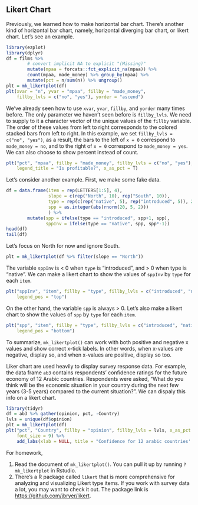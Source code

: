 ## Likert Chart

Previously, we learned how to make horizontal bar chart. There's another kind of
horizontal bar chart, namely, horizontal diverging bar chart, or likert chart. 
Let's see an example.
```r
library(ezplot)
library(dplyr)
df = films %>% 
        # convert implicit NA to explicit "(Missing)"
        mutate(mpaa = forcats::fct_explicit_na(mpaa)) %>% 
        count(mpaa, made_money) %>% group_by(mpaa) %>%
        mutate(pct = n/sum(n)) %>% ungroup()
plt = mk_likertplot(df)
plt(xvar = "n", yvar = "mpaa", fillby = "made_money", 
    fillby_lvls = c("no", "yes"), yorder = "ascend")
```

We've already seen how to use `xvar`, `yvar`, `fillby`, and `yorder` many times 
before. The only parameter we haven't seen before is `fillby_lvls`. We need to 
supply to it a character vector of the unique values of the `fillby` variable.
The order of these values from left to right corresponds to the colored stacked
bars from left to right. In this example, we set `fillby_lvls = c("no", "yes")`,
as a result, the bars to the left of `x = 0` correspond to `made_money = no`, 
and to the right of `x = 0` correspond to `made_money = yes`. We can also choose 
to show percent instead of count.
```r
plt("pct", "mpaa", fillby = "made_money", fillby_lvls = c("no", "yes"), 
    legend_title = "Is profitable?", x_as_pct = T)
```


Let's consider another example. First, we make some fake data.
```r
df = data.frame(item = rep(LETTERS[1:5], 4),
                slope = c(rep("North", 10), rep("South", 10)),
                type = rep(c(rep("native", 5), rep("introduced", 5)), 2),
                spp = as.integer(abs(rnorm(20, 5, 2)))
                ) %>% 
        mutate(spp = ifelse(type == "introduced", spp+1, spp),
               sppInv = ifelse(type == "native", spp, spp*-1))
head(df)
tail(df)
```

Let's focus on North for now and ignore South. 
```r
plt = mk_likertplot(df %>% filter(slope == "North"))
```

The variable `sppInv` is < 0 when `type` is "introduced", and > 0 when type is 
"native". We can make a likert chart to show the values of `sppInv` by `type` for
each `item`.
```r
plt("sppInv", "item", fillby = "type", fillby_lvls = c("introduced", "native"),
    legend_pos = "top")
```

On the other hand, the variable `spp` is always > 0. Let's also make a likert 
chart to show the values of `spp` by `type` for each `item`.
```r
plt("spp", "item", fillby = "type", fillby_lvls = c("introduced", "native"),
    legend_pos = "bottom")
```

To summarize, `mk_likertplot()` can work with both positive and negative x values
and show correct x-tick labels. In other words, when x-values are negative, 
display so, and when x-values are positive, display so too. 

Liker chart are used heavily to display survey response data. For example, 
the data frame `ab3` contains respondents' confidence ratings for the 
future economy of 12 Arabic countries. Respondents were asked, 
"What do you think will be the economic situation in 
your country during the next few years (3-5 years) compared to the current 
situation?". We can dispaly this info on a likert chart. 
```r
library(tidyr)
df = ab3 %>% gather(opinion, pct, -Country)
lvls = unique(df$opinion)
plt = mk_likertplot(df)
plt("pct", "Country", fillby = "opinion", fillby_lvls = lvls, x_as_pct = T,
    font_size = 9) %>%
    add_labs(xlab = NULL, title = "Confidence for 12 arabic countries' economy")
```


For homework,

1. Read the document of `mk_likertplot()`. You can pull it up by running 
`?mk_likertplot` in Rstudio. 
2. There's a R package called `likert` that is more comprehensive for analyzing
and visualizing Likert type items. If you work with survey data a lot, you may
want to check it out. The package link is [https://github.com/jbryer/likert](https://github.com/jbryer/likert).
